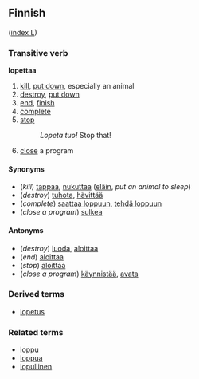 ==Finnish==
([[Wiktionary:Finnish_index_l|index L]])

===Transitive verb===
'''lopettaa'''

# [[kill]], [[put down]], especially an animal
# [[destroy]], [[put down]]
# [[end]], [[finish]]
# [[complete]]
# [[stop]]
#: ''Lopeta tuo!'' Stop that!
# [[close]] a program

====Synonyms====
*(''kill'') [[tappaa]], [[nukuttaa]] ([[eläin]], ''put an animal to sleep'')
*(''destroy'') [[tuhota]], [[hävittää]]
*(''complete'') [[saattaa loppuun]], [[tehdä loppuun]]
*(''close a program'') [[sulkea]]

====Antonyms====
*(''destroy'') [[luoda]], [[aloittaa]]
*(''end'') [[aloittaa]]
*(''stop'') [[aloittaa]]
*(''close a program'') [[käynnistää]], [[avata]]

===Derived terms===
*[[lopetus]]

===Related terms===
*[[loppu]]
*[[loppua]]
*[[lopullinen]]